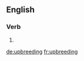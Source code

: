 ==English==

===Verb===
{{head|en|present participle}}

# {{present participle of|upbreed|lang=en|nocat=1}}

[[de:upbreeding]]
[[fr:upbreeding]]